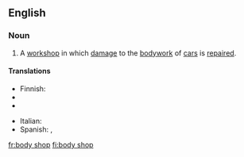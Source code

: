 ==English==

===Noun===
{{en-noun|sg=[[body]] [[shop]]}}

# A [[workshop]] in which [[damage]] to the [[bodywork]] of [[car]]s is [[repair]]ed.

====Translations====
{{trans-top|body shop}}
* Finnish: {{t-|fi|peltikorjaamo}}
* {{trreq|fr}}
* {{trreq|de}}
{{trans-mid}}
*Italian: {{t+|it|carrozzeria|f}}
* Spanish: {{t|es|chapista|f}}, {{t|es|latonería|f}}
{{trans-bottom}}

[[fr:body shop]]
[[fi:body shop]]